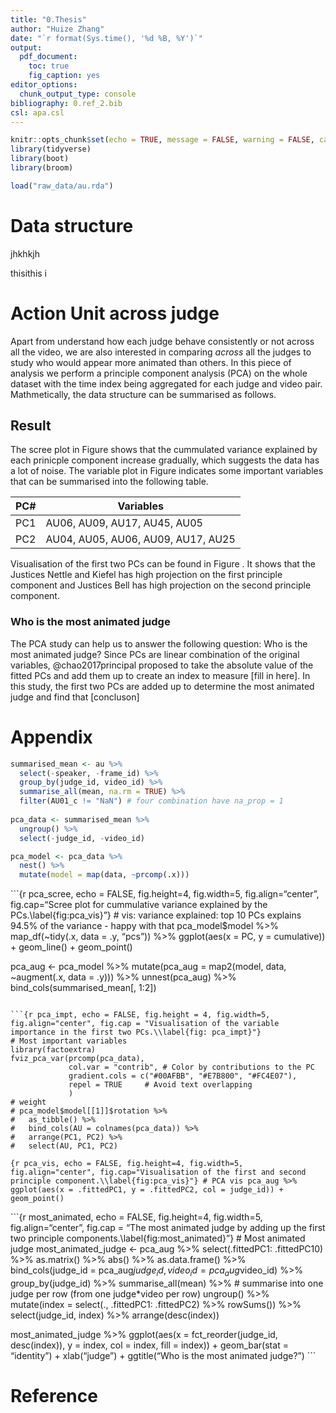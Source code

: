 ```yaml
---
title: "0.Thesis"
author: "Huize Zhang"
date: "`r format(Sys.time(), '%d %B, %Y')`"
output: 
  pdf_document:
    toc: true
    fig_caption: yes
editor_options: 
  chunk_output_type: console
bibliography: 0.ref_2.bib
csl: apa.csl
---
```


```r
knitr::opts_chunk$set(echo = TRUE, message = FALSE, warning = FALSE, cache = TRUE)
library(tidyverse)
library(boot)
library(broom)

load("raw_data/au.rda")
```


# Data structure
jhkhkjh 

<!-- \begin{align} -->
<!-- Y_{ijtk} &= \mu + \alpha_i + \beta_j + \gamma_t + \delta_k + CP_2(\alpha_i, \beta_j, \gamma_t, \delta_k) + CP_3(\alpha_i, \beta_j, \gamma_t, \delta_k) \\ -->
<!-- \text{where} \\ -->
<!-- i &\text{ is the judge_id index and } i = 1, 2, \cdots, I \\ -->
<!-- j &\text{ is the video_id index and } j = 1, 2, \cdots, J \\ -->
<!-- t &\text{ is the time index and } t = 1, 2, \cdots, T_J \\ -->
<!-- k &\text{ is the index for the available action unit in this project and } k = 1, 2, \cdots, K \\ -->
<!-- CP_2 & \text{ is the all possible interaction of the two variables}\\ -->
<!-- CP_3 & \text{ is the all possible interaction of the three variables} -->

<!-- \end{align} -->

thisithis i


# Action Unit across judge

Apart from understand how each judge behave consistently or not across all the video, we are also interested in comparing *across* all the judges to study who would appear more animated than others. In this piece of analysis we perform a principle component analysis (PCA) on the whole dataset with the time index being aggregated for each judge and video pair. Mathmetically, the data structure can be summarised as follows. 

\begin{align}
\begin{bmatrix}
x_{1,1,\bar{t},1} & x_{1,1,\bar{t},2} & \cdots & x_{1,1,\bar{t},K}\\
x_{1,2,\bar{t},1} & x_{1,2,\bar{t},2} & \cdots & x_{1,2,\bar{t},K}\\
\vdots & \vdots & &\vdots\\
x_{1,J,\bar{t},1} & x_{1,J,\bar{t},2} & \cdots & x_{1,2,\bar{t},K}\\
x_{2,1,\bar{t},1} & x_{2,1,\bar{t},2} & \cdots & x_{2,1,\bar{t},K}\\
\vdots & \vdots & &\vdots\\
x_{I,J,\bar{t},1} & x_{I,J,\bar{t},2} & \cdots & x_{I,J,\bar{t},K}
\end{bmatrix}
\end{align}

## Result 
The scree plot in Figure \ref{fig:pca_vis} shows that the cummulated variance explained by each prinicple component increase gradually, which suggests the data has a lot of noise. The variable plot in Figure \ref{fig:pca_impt} indicates some important variables that can be summarised into the following table. 

|PC#|Variables|
|---|----------|
|PC1|AU06, AU09, AU17, AU45, AU05|
|PC2|AU04, AU05, AU06, AU09, AU17, AU25|


Visualisation of the first two PCs can be found in Figure \ref{fig:pca_vis}. It shows that the Justices Nettle and Kiefel has high projection on the first principle component and Justices Bell has high projection on the second principle component. 

### Who is the most animated judge
The PCA study can help us to answer the following question: Who is the most animated judge? Since PCs are linear combination of the original variables, @chao2017principal proposed to take the absolute value of the fitted PCs and add them up to create an index to measure [fill in here]. In this study, the first two PCs are added up to determine the most animated judge and find that [concluson]

\newpage

# Appendix 

```r
summarised_mean <- au %>% 
  select(-speaker, -frame_id) %>% 
  group_by(judge_id, video_id) %>% 
  summarise_all(mean, na.rm = TRUE) %>% 
  filter(AU01_c != "NaN") # four combination have na_prop = 1
  
pca_data <- summarised_mean %>%   
  ungroup() %>%
  select(-judge_id, -video_id)

pca_model <- pca_data %>%
  nest() %>% 
  mutate(model = map(data, ~prcomp(.x)))
```

```{r pca_scree, echo = FALSE, fig.height=4, fig.width=5, fig.align="center", fig.cap="Scree plot for cummulative variance explained by the PCs.\\label{fig:pca_vis}"}
# vis: variance explained: top 10 PCs explains 94.5% of the variance - happy with that
pca_model$model %>%
  map_df(~tidy(.x, data = .y, "pcs")) %>%
  ggplot(aes(x = PC, y = cumulative)) +
  geom_line() +
  geom_point()

pca_aug <- pca_model %>% 
  mutate(pca_aug = map2(model, data, ~augment(.x, data = .y))) %>%
  unnest(pca_aug) %>% 
  bind_cols(summarised_mean[, 1:2]) 
```

```{r pca_impt, echo = FALSE, fig.height = 4, fig.width=5, fig.align="center", fig.cap = "Visualisation of the variable importance in the first two PCs.\\label{fig: pca_impt}"}
# Most important variables
library(factoextra)
fviz_pca_var(prcomp(pca_data),
             col.var = "contrib", # Color by contributions to the PC
             gradient.cols = c("#00AFBB", "#E7B800", "#FC4E07"),
             repel = TRUE     # Avoid text overlapping
             )
# weight
# pca_model$model[[1]]$rotation %>% 
#   as_tibble() %>% 
#   bind_cols(AU = colnames(pca_data)) %>% 
#   arrange(PC1, PC2) %>% 
#   select(AU, PC1, PC2)
```

```{r pca_vis, echo = FALSE, fig.height=4, fig.width=5, fig.align="center", fig.cap="Visualisation of the first and second principle component.\\label{fig:pca_vis}"}
# PCA vis
pca_aug %>% 
  ggplot(aes(x = .fittedPC1, y = .fittedPC2, col = judge_id)) + 
  geom_point() 
```

```{r most_animated, echo = FALSE, fig.height=4, fig.width=5, fig.align="center", fig.cap = "The most animated judge by adding up the first two principle components.\\label{fig:most_animated}"}
# Most animated judge
most_animated_judge <- pca_aug %>% 
  select(.fittedPC1: .fittedPC10) %>% 
  as.matrix() %>% 
  abs() %>% 
  as.data.frame() %>% 
  bind_cols(judge_id = pca_aug$judge_id, 
            video_id = pca_aug$video_id) %>% 
  group_by(judge_id) %>% 
  summarise_all(mean) %>% # summarise into one judge per row (from one judge*video per row)
  ungroup() %>% 
  mutate(index = select(., .fittedPC1: .fittedPC2) %>% rowSums()) %>% 
  select(judge_id, index) %>% 
  arrange(desc(index))

most_animated_judge %>% 
  ggplot(aes(x = fct_reorder(judge_id, desc(index)), 
             y = index, col = index, fill = index)) + 
  geom_bar(stat = "identity") + 
  xlab("judge") + 
  ggtitle("Who is the most animated judge?")
```

\newpage
# Reference